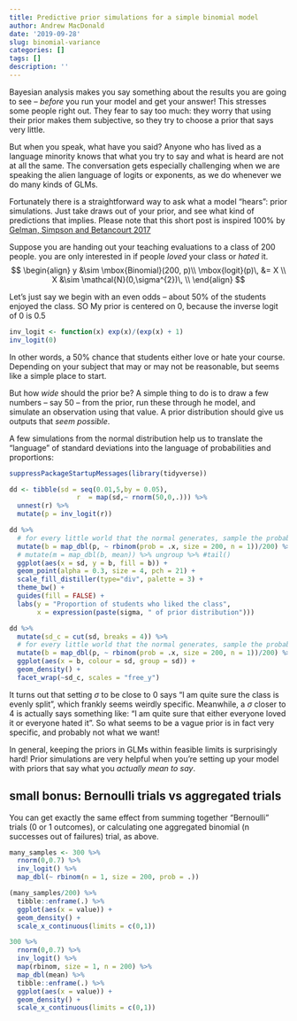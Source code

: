 ```yaml
---
title: Predictive prior simulations for a simple binomial model
author: Andrew MacDonald
date: '2019-09-28'
slug: binomial-variance
categories: []
tags: []
description: ''
---
```


Bayesian analysis makes you say something about the results you are going to see -- *before* you run your model and get your answer! This stresses some people right out. They fear to say too much: they worry that using their prior makes them subjective, so they try to choose a prior that says very little. 

But when you speak, what have you said? Anyone who has lived as a language minority knows that what you try to say and what is heard are not at all the same. The conversation gets especially challenging when we are speaking the alien language of logits or exponents, as we do whenever we do many kinds of GLMs. 

Fortunately there is a straightforward way to ask what a model "hears": prior simulations. Just take draws out of your prior, and see what kind of predictions that implies. Please note that this short post is inspired 100% by [Gelman, Simpson and Betancourt 2017](https://arxiv.org/abs/1708.07487) 

Suppose you are handing out your teaching evaluations to a class of 200 people. you are only interested in if people *loved* your class or *hated* it. 
$$
\begin{align}
 y &\sim \mbox{Binomial}(200, p)\\
\mbox{logit}(p)\, &= X \\
X &\sim \mathcal{N}(0,\sigma^{2})\,  \\
\end{align}
$$

Let's just say we begin with an even odds -- about 50% of the students enjoyed the class. SO My prior is centered on 0, because the inverse logit of 0 is 0.5

```r
inv_logit <- function(x) exp(x)/(exp(x) + 1)
inv_logit(0)
```

In other words, a 50% chance that students either love or hate your course. Depending on your subject that may or may not be reasonable, but seems like a simple place to start.

But how _wide_ should the prior be? A simple thing to do is to draw a few numbers -- say 50 -- from the prior, run these through he model, and simulate an observation using that value. A prior distribution should give us outputs that _seem possible_. 

A few simulations from the normal distribution help us to translate the "language" of standard deviations into the language of probabilities and proportions:

```r
suppressPackageStartupMessages(library(tidyverse))

dd <- tibble(sd = seq(0.01,5,by = 0.05),
                 r  = map(sd,~ rnorm(50,0,.))) %>% 
  unnest(r) %>% 
  mutate(p = inv_logit(r))

dd %>% 
  # for every little world that the normal generates, sample the probability
  mutate(b = map_dbl(p, ~ rbinom(prob = .x, size = 200, n = 1))/200) %>% 
  # mutate(m = map_dbl(b, mean)) %>% ungroup %>% #tail()
  ggplot(aes(x = sd, y = b, fill = b)) + 
  geom_point(alpha = 0.3, size = 4, pch = 21) + 
  scale_fill_distiller(type="div", palette = 3) + 
  theme_bw() + 
  guides(fill = FALSE) + 
  labs(y = "Proportion of students who liked the class",
       x = expression(paste(sigma, " of prior distribution")))
```

```r
dd %>% 
  mutate(sd_c = cut(sd, breaks = 4)) %>% 
  # for every little world that the normal generates, sample the probability
  mutate(b = map_dbl(p, ~ rbinom(prob = .x, size = 200, n = 1))/200) %>% 
  ggplot(aes(x = b, colour = sd, group = sd)) + 
  geom_density() + 
  facet_wrap(~sd_c, scales = "free_y")

```

It turns out that setting $\sigma$ to be close to 0 says "I am quite sure the class is evenly split", which frankly seems weirdly specific. Meanwhile, a $\sigma$ closer to 4 is actually says something like: "I am quite sure that either everyone loved it or everyone hated it". So what seems to be a vague prior is in fact very specific, and probably not what we want! 

In general, keeping the priors in GLMs within feasible limits is surprisingly hard! Prior simulations are very helpful when you're setting up your model with priors that say what you _actually mean to say_.

## small bonus: Bernoulli trials vs aggregated trials 

You can get exactly the same effect from summing together "Bernoulli" trials (0 or 1 outcomes), or calculating one aggregated binomial (n successes out of failures) trial, as above. 

```r
many_samples <- 300 %>% 
  rnorm(0,0.7) %>% 
  inv_logit() %>% 
  map_dbl(~ rbinom(n = 1, size = 200, prob = .))

(many_samples/200) %>% 
  tibble::enframe(.) %>% 
  ggplot(aes(x = value)) + 
  geom_density() + 
  scale_x_continuous(limits = c(0,1)) 

300 %>% 
  rnorm(0,0.7) %>% 
  inv_logit() %>% 
  map(rbinom, size = 1, n = 200) %>% 
  map_dbl(mean) %>% 
  tibble::enframe(.) %>% 
  ggplot(aes(x = value)) + 
  geom_density() + 
  scale_x_continuous(limits = c(0,1))

```